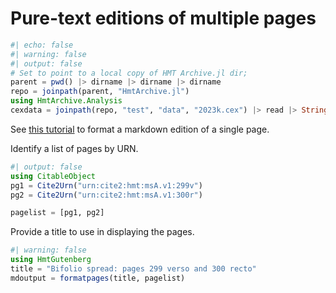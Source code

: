 # Pure-text editions of multiple pages



```julia
#| echo: false
#| warning: false
#| output: false
# Set to point to a local copy of HMT Archive.jl dir;
parent = pwd() |> dirname |> dirname |> dirname
repo = joinpath(parent, "HmtArchive.jl")
using HmtArchive.Analysis
cexdata = joinpath(repo, "test", "data", "2023k.cex") |> read |> String
```





::: {.callout-tip title="Publishing a single page"}
See [this tutorial](./textpage.qmd) to format a
markdown edition of a single page.
:::

Identify a list of pages by URN.

```julia
#| output: false
using CitableObject
pg1 = Cite2Urn("urn:cite2:hmt:msA.v1:299v")
pg2 = Cite2Urn("urn:cite2:hmt:msA.v1:300r")

pagelist = [pg1, pg2]
```

Provide a title to use in displaying the pages.



```julia
#| warning: false
using HmtGutenberg
title = "Bifolio spread: pages 299 verso and 300 recto"
mdoutput = formatpages(title, pagelist)
```